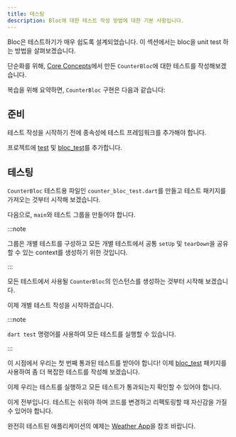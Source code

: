 ```yaml
---
title: 테스팅
description: Bloc에 대한 테스트 작성 방법에 대한 기본 사항입니다.
---
```



Bloc은 테스트하기가 매우 쉽도록 설계되었습니다. 이 섹션에서는 bloc을 unit test
하는 방법을 살펴보겠습니다.

단순화를 위해, [Core Concepts](/ko/bloc-concepts)에서 만든 `CounterBloc`에 대한
테스트를 작성해보겠습니다.

복습을 위해 요약하면, `CounterBloc` 구현은 다음과 같습니다:

<CounterBlocSnippet />

## 준비

테스트 작성을 시작하기 전에 종속성에 테스트 프레임워크를 추가해야 합니다.

프로젝트에 [test](https://pub.dev/packages/test) 및
[bloc_test](https://pub.dev/packages/bloc_test)를 추가합니다.

<AddDevDependenciesSnippet />

## 테스팅

`CounterBloc` 테스트용 파일인 `counter_bloc_test.dart`를 만들고 테스트 패키지를
가져오는 것부터 시작해 보겠습니다.

<CounterBlocTestImportsSnippet />

다음으로, `main`와 테스트 그룹을 만들어야 합니다.

<CounterBlocTestMainSnippet />

:::note

그룹은 개별 테스트를 구성하고 모든 개별 테스트에서 공통 `setUp` 및 `tearDown`을
공유할 수 있는 context를 생성하기 위한 것입니다.

:::

모든 테스트에서 사용될 `CounterBloc`의 인스턴스를 생성하는 것부터 시작해
보겠습니다.

<CounterBlocTestSetupSnippet />

이제 개별 테스트 작성을 시작하겠습니다.

<CounterBlocTestInitialStateSnippet />

:::note

`dart test` 명령어를 사용하여 모든 테스트를 실행할 수 있습니다.

:::

이 시점에서 우리는 첫 번째 통과된 테스트를 받아야 합니다! 이제
[bloc_test](https://pub.dev/packages/bloc_test) 패키지를 사용하여 좀 더 복잡한
테스트를 작성해 보겠습니다.

<CounterBlocTestBlocTestSnippet />

이제 우리는 테스트를 실행하고 모든 테스트가 통과되는지 확인할 수 있어야 합니다.

이게 전부입니다. 테스트는 쉬워야 하며 코드를 변경하고 리펙토링할 때 자신감을
가질 수 있어야 합니다.

완전히 테스트된 애플리케이션의 예제는
[Weather App](https://github.com/felangel/bloc/tree/master/examples/flutter_weather)을
참조 바랍니다.
